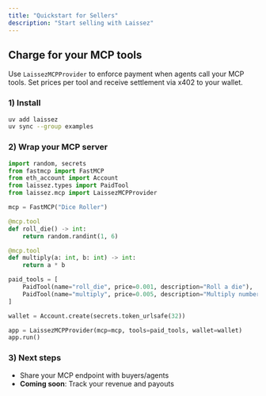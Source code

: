 ```yaml
---
title: "Quickstart for Sellers"
description: "Start selling with Laissez"
---
```


## Charge for your MCP tools

Use `LaissezMCPProvider` to enforce payment when agents call your MCP tools. Set prices per tool and receive settlement via x402 to your wallet.

### 1) Install
```bash
uv add laissez
uv sync --group examples
```

### 2) Wrap your MCP server
```python
import random, secrets
from fastmcp import FastMCP
from eth_account import Account
from laissez.types import PaidTool
from laissez.mcp import LaissezMCPProvider

mcp = FastMCP("Dice Roller")

@mcp.tool
def roll_die() -> int:
    return random.randint(1, 6)

@mcp.tool
def multiply(a: int, b: int) -> int:
    return a * b

paid_tools = [
    PaidTool(name="roll_die", price=0.001, description="Roll a die"),
    PaidTool(name="multiply", price=0.005, description="Multiply numbers"),
]

wallet = Account.create(secrets.token_urlsafe(32))

app = LaissezMCPProvider(mcp=mcp, tools=paid_tools, wallet=wallet)
app.run()
```

### 3) Next steps
- Share your MCP endpoint with buyers/agents
- **Coming soon**: Track your revenue and payouts